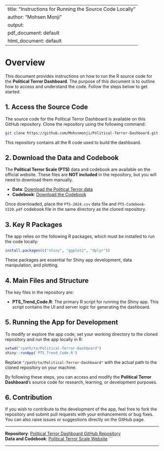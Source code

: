 
---
title: "Instructions for Running the Source Code Locally"
author: "Mohsen Monji"
output:
  pdf_document: default
  html_document: default
---

# Overview

This document provides instructions on how to run the R source code for the **Political Terror Dashboard**. The purpose of this document is to outline how to access and understand the code. Follow the steps below to get started.

## 1. Access the Source Code

The source code for the Political Terror Dashboard is available on this GitHub repository. Clone the repository using the following command:

```bash
git clone https://github.com/Mohsnmonji/Political-Terror-Dashboard.git
```

This repository contains all the R code used to build the dashboard.

## 2. Download the Data and Codebook

The **Political Terror Scale (PTS)** data and codebook are available on the official website. These files are **NOT included** in the repository, but you will need to download them manually.

- **Data**: [Download the Political Terror data](https://www.politicalterrorscale.org/)
- **Codebook**: [Download the Codebook](https://www.politicalterrorscale.org/)

Once downloaded, place the `PTS-2024.csv` data file and `PTS-Codebook-V220.pdf` codebook file in the same directory as the cloned repository.

## 3. Key R Packages

The app relies on the following R packages, which must be installed to run the code locally:

```r
install.packages(c("shiny", "ggplot2", "dplyr"))
```

These packages are essential for Shiny app development, data manipulation, and plotting.

## 4. Main Files and Structure

The key files in the repository are:

- **PTS_Trend_Code.R**: The primary R script for running the Shiny app. This script contains the UI and server logic for generating the dashboard.

## 5. Running the App for Development

To modify or explore the app code, set your working directory to the cloned repository and run the app locally in R:

```r
setwd("/path/to/Political-Terror-Dashboard")
shiny::runApp('PTS_Trend_Code.R')
```

Replace `"/path/to/Political-Terror-Dashboard"` with the actual path to the cloned repository on your machine.

By following these steps, you can access and modify the **Political Terror Dashboard**'s source code for research, learning, or development purposes.

## 6. Contribution

If you wish to contribute to the development of the app, feel free to fork the repository and submit pull requests with your enhancements or bug fixes. You can also raise issues or suggestions directly on the GitHub page.

---

**Repository**: [Political Terror Dashboard GitHub Repository](https://github.com/Mohsnmonji/Political-Terror-Dashboard.git)  
**Data and Codebook**: [Political Terror Scale Website](https://www.politicalterrorscale.org/)
```

---
